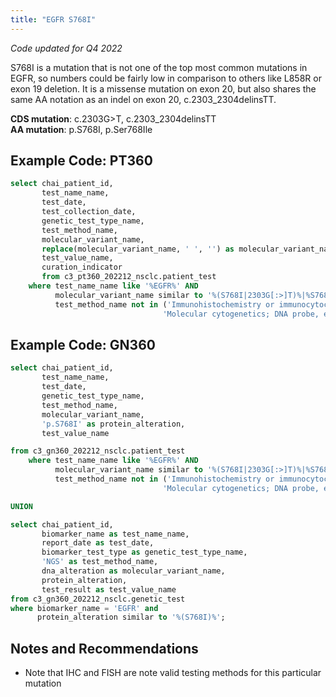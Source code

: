 ```yaml
---
title: "EGFR S768I"
---
```

*Code updated for Q4 2022*

S768I is a mutation that is not one of the top most common mutations in EGFR, so numbers could be fairly low in comparison to others like L858R or exon 19 deletion. It is a missense mutation on exon 20, but also shares the same AA notation as an indel on exon 20, c.2303_2304delinsTT.

**CDS mutation**: c.2303G>T, c.2303_2304delinsTT<br>
**AA mutation**: p.S768I, p.Ser768Ile


## Example Code: PT360
```sql
select chai_patient_id,
       test_name_name,
       test_date,
       test_collection_date,
       genetic_test_type_name,
       test_method_name,
       molecular_variant_name,
       replace(molecular_variant_name, ' ', '') as molecular_variant_name_clean,
       test_value_name,
       curation_indicator
       from c3_pt360_202212_nsclc.patient_test
    where test_name_name like '%EGFR%' AND
          molecular_variant_name similar to '%(S768I|2303G[:>]T)%|%S768' and
          test_method_name not in ('Immunohistochemistry or immunocytochemistry, per specimen; initial single antibody stain procedure',
                                  'Molecular cytogenetics; DNA probe, each (eg, FISH)') ;
```


## Example Code: GN360
```sql
select chai_patient_id,
       test_name_name,
       test_date,
       genetic_test_type_name,
       test_method_name,
       molecular_variant_name,
       'p.S768I' as protein_alteration,
       test_value_name

from c3_gn360_202212_nsclc.patient_test
    where test_name_name like '%EGFR%' AND
          molecular_variant_name similar to '%(S768I|2303G[:>]T)%|%S768' and
          test_method_name not in ('Immunohistochemistry or immunocytochemistry, per specimen; initial single antibody stain procedure',
                                  'Molecular cytogenetics; DNA probe, each (eg, FISH)')

UNION

select chai_patient_id,
       biomarker_name as test_name_name,
       report_date as test_date,
       biomarker_test_type as genetic_test_type_name,
       'NGS' as test_method_name,
       dna_alteration as molecular_variant_name,
       protein_alteration,
       test_result as test_value_name
from c3_gn360_202212_nsclc.genetic_test
where biomarker_name = 'EGFR' and
      protein_alteration similar to '%(S768I)%';

```



## Notes and Recommendations
- Note that IHC and FISH are note valid testing methods for this particular mutation

